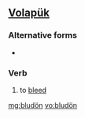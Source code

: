 ==[[Volapük]]==

===Alternative forms===
*{{l|vo|bludoyn}}

===Verb===
{{infl|vo|verb}}

# to [[bleed]]

[[mg:bludön]]
[[vo:bludön]]